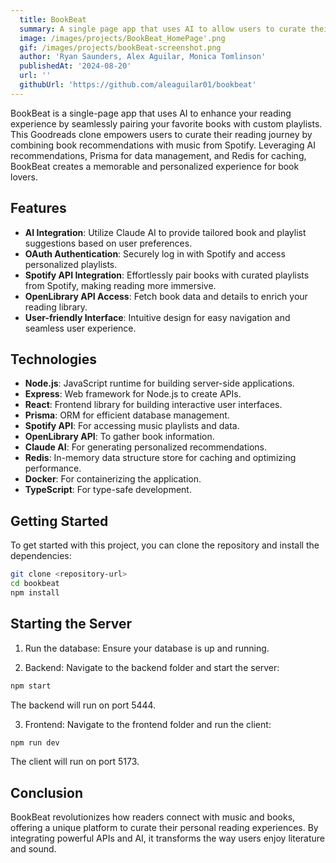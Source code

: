 ```yaml
---
  title: BookBeat
  summary: A single page app that uses AI to allow users to curate their reading experience by pairing their favorite books with their favorite playlists. Pairing AI reccomendations with the Spotify API, and utilizing architecture that includes Redis and Prisma, BookBeat is an app to remember!
  image: /images/projects/BookBeat_HomePage'.png
  gif: /images/projects/bookBeat-screenshot.png
  author: 'Ryan Saunders, Alex Aguilar, Monica Tomlinson'
  publishedAt: '2024-08-20'
  url: ''
  githubUrl: 'https://github.com/aleaguilar01/bookbeat'
---
```


BookBeat is a single-page app that uses AI to enhance your reading experience by seamlessly pairing your favorite books with custom playlists. This Goodreads clone empowers users to curate their reading journey by combining book recommendations with music from Spotify. Leveraging AI recommendations, Prisma for data management, and Redis for caching, BookBeat creates a memorable and personalized experience for book lovers.

## Features

- **AI Integration**: Utilize Claude AI to provide tailored book and playlist suggestions based on user preferences.
- **OAuth Authentication**: Securely log in with Spotify and access personalized playlists.
- **Spotify API Integration**: Effortlessly pair books with curated playlists from Spotify, making reading more immersive.
- **OpenLibrary API Access**: Fetch book data and details to enrich your reading library.
- **User-friendly Interface**: Intuitive design for easy navigation and seamless user experience.

## Technologies

- **Node.js**: JavaScript runtime for building server-side applications.
- **Express**: Web framework for Node.js to create APIs.
- **React**: Frontend library for building interactive user interfaces.
- **Prisma**: ORM for efficient database management.
- **Spotify API**: For accessing music playlists and data.
- **OpenLibrary API**: To gather book information.
- **Claude AI**: For generating personalized recommendations.
- **Redis**: In-memory data structure store for caching and optimizing performance.
- **Docker**: For containerizing the application.
- **TypeScript**: For type-safe development.

## Getting Started

To get started with this project, you can clone the repository and install the dependencies:

```bash
git clone <repository-url>
cd bookbeat
npm install
```

## Starting the Server

1. Run the database: Ensure your database is up and running.

2. Backend: Navigate to the backend folder and start the server:

```bash
npm start
```
The backend will run on port 5444.

3. Frontend: Navigate to the frontend folder and run the client:

```bash
npm run dev
```

The client will run on port 5173.


## Conclusion

BookBeat revolutionizes how readers connect with music and books, offering a unique platform to curate their personal reading experiences. By integrating powerful APIs and AI, it transforms the way users enjoy literature and sound.